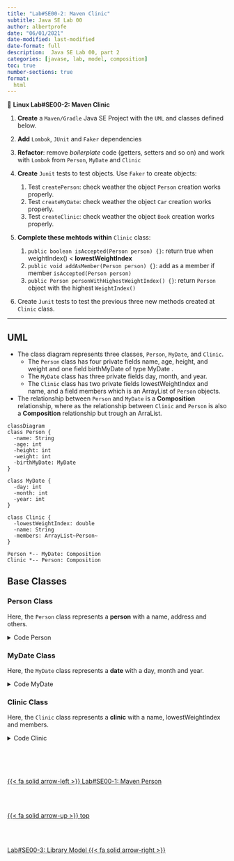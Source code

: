```yaml
---
title: "Lab#SE00-2: Maven Clinic"
subtitle: Java SE Lab 00
author: albertprofe
date: "06/01/2021"
date-modified: last-modified
date-format: full
description:  Java SE Lab 00, part 2
categories: [javase, lab, model, composition]
toc: true
number-sections: true
format:
  html
---
```


::: {.labs}
📘 **Linux Lab#SE00-2: Maven Clinic**


1. **Create** a ``Maven/Gradle`` Java SE Project with the ``UML`` and classes defined below.

2. **Add** ``Lombok``, ``JUnit`` and ``Faker`` dependencies

3. **Refactor**: remove *boilerplate* code (getters, setters and so on) and work with ``Lombok`` from ``Person``, ``MyDate`` and ``Clinic``

4. **Create** ``Junit`` tests to test objects. Use ``Faker`` to create objects:

    1. Test ``createPerson``: check weather the object ``Person`` creation works properly. 
    2. Test ``createMyDate``: check weather the object ``Car`` creation works properly.
    3. Test ``createClinic``: check weather the object ``Book`` creation works properly.
  
5. **Complete these mehtods within** ``Clinic`` class:

    1. ``public boolean isAccepted(Person person) {}``: return true when weightIndex() < **lowestWeightIndex**
    2. ``public void addAsMember(Person person) {}``: add as a member if member ``isAccepted(Person person)`` 
    3. ``public Person personWithHighestWeightIndex() {}``: return ``Person`` object with the highest ``WeightIndex()``  

6. Create ``Junit`` tests to test the previous three new methods created at ``Clinic`` class.

:::

---

## UML

- The class diagram represents three classes, ``Person``, ``MyDate``, and ``Clinic``.
  - The ``Person`` class has four private fields name, age, height, and weight and one field birthMyDate of type MyDate .
  - The ``MyDate`` class has three private fields day, month, and year.
  - The ``Clinic`` class has two private fields lowestWeightIndex and name, and a field members which is an ArrayList of ``Person`` objects.
- The relationship between ``Person`` and ``MyDate`` is a **Composition** relationship, where as the relationship between ``Clinic`` and ``Person`` is also a **Composition** relationship but trough an ArraList.

<div class="mermaidContent">

```mermaid
classDiagram
class Person {
  -name: String
  -age: int
  -height: int
  -weight: int
  -birthMyDate: MyDate
}

class MyDate {
  -day: int
  -month: int
  -year: int
}

class Clinic {
  -lowestWeightIndex: double
  -name: String
  -members: ArrayList~Person~
}

Person *-- MyDate: Composition
Clinic *-- Person: Composition
```
</div>

## Base Classes

### Person Class

Here, the `Person` class represents a **person** with a name, address and others. 

<div class='indent'><details>
<summary>Code Person</summary>

``` .java

  package exemple3;

public class Person {

	private String name;
	private int age;
	private int height;
	private int weight;
	//composition relationship
	private MyDate birthMyDate;

	public Person(String name) {
		this(name, 0); // run here the other constructor's code and set the age parameter to 0
	}

	public Person(String name, int age) {
		this.name = name;
		this.age = age;
		this.weight = 0;
		this.height = 0;
	}
	
	public Person(String name, int height, int weigth) {
		this.name = name;
		this.age = 0;
		this.weight = weigth;
		this.height = height;
	}

	public Person(String name, int day, int month, int year) {
		this.name = name;
		this.weight = 0;
		this.height = 0;
		this.birthMyDate = new MyDate(day, month, year);
	}
	
	public Person(String name, int age, int day, int month, int year) {
		this.name = name;
		this.age = age;
		this.weight = 0;
		this.height = 0;
		this.birthMyDate = new MyDate(day, month, year);
	}

	public void printPerson() {
		System.out.println(this.name + " I am " + this.age + " years old");
	}

	public void becomeOlder() {
		this.age++;
	}

	public void becomeOlder(int years) {
		this.age = this.age + years;
	}

	public boolean isAdult() {
		if (this.age < 18) {
			return false;
		}

		return true;
	}

	public double weightIndex() {
		double heightInMeters = this.height / 100.0;

		return this.weight / (heightInMeters * heightInMeters);
	}
	
	public boolean olderThan(Person compared) {
		if (this.age > compared.age) {
			return true;
		}

		return false;
	}

	public String toString() {
		return this.name + " I am " + this.age + " years old, my weight index is " + this.weightIndex() + ", born "
				+ this.birthMyDate;
	}

	//setters and getters
	public void setHeight(int height) {
		this.height = height;
	}

	public int getHeight() {
		return this.height;
	}

	public int getWeight() {
		return this.weight;
	}

	public void setWeight(int weight) {
		this.weight = weight;
	}

	public String getName() {
		return this.name;
	}
}
```
</details></div>

### MyDate Class

Here, the `MyDate` class represents a **date** with a day, month and year. 

<div class='indent'><details>
<summary>Code MyDate</summary>

``` .java

package exemple3;

public class MyDate {
	private int day;
	private int month;
	private int year;

	public MyDate(int day, int month, int year) {
		this.day = day;
		this.month = month;
		this.year = year;
	}

	public String toString() {
		return this.day + "." + this.month + "." + this.year;
	}

	public boolean earlier(MyDate compared) {
		// first we'll compare years
		if (this.year < compared.year) {
			return true;
		}

		// if the years are the same, we'll compare the months
		if (this.year == compared.year && this.month < compared.month) {
			return true;
		}

		// years and months the same, we'll compare the days
		if (this.year == compared.year && this.month == compared.month && this.day < compared.day) {
			return true;
		}

		return false;
	}
}
```
</details></div>

### Clinic Class

Here, the `Clinic` class represents a **clinic** with a name, lowestWeightIndex and members. 

<div class='indent'><details>
<summary>Code Clinic</summary>

``` .java

package exemple3;

import java.util.ArrayList;

public class Clinic {

	private double lowestWeightIndex;
	private String name;
	private ArrayList<Person> members;

	public Clinic(String name, double lowestWeightIndex) {
		this.lowestWeightIndex = lowestWeightIndex;
		this.name = name;
		this.members = new ArrayList<Person>();
	}

	public boolean isAccepted(Person person) {
		// to-do
	}

	public void addAsMember(Person person) {
		// to-do
	}

	public Person personWithHighestWeightIndex() {
		// to-do
	}

	public String toString() {
		String membersAsString = "";

		for (Person member : this.members) {
			membersAsString += "  " + member + "\n";
		}

		return "Clinic:\n " + this.name + " (" + this.lowestWeightIndex +  ") " + "  \n members: \n" + membersAsString;
	}

	//getters and setters
	public double getLowestWeightIndex() {
		return lowestWeightIndex;
	}

	public void setLowestWeightIndex(double lowestWeightIndex) {
		this.lowestWeightIndex = lowestWeightIndex;
	}

	public String getName() {
		return name;
	}

	public void setName(String name) {
		this.name = name;
	}

	public ArrayList<Person> getMembers() {
		return members;
	}

	public void setMembers(ArrayList<Person> members) {
		this.members = members;
	}

}

```
</details></div>


<!--- navLinks -->
<br><br>
<div class=row>
<br>
<div class='column left previous'>
<br>
[{{< fa solid arrow-left >}} Lab#SE00-1: Maven Person](/javase/selab0-1.qmd)
<br>
</div>
<br>
<div class='column center'>
<br>
[{{< fa solid arrow-up >}} top](#top)
<br>
</div>
<br>
<div class='column right next'>
<br>
[Lab#SE00-3: Library Model  {{< fa solid arrow-right >}}](/javase/selab0-3.qmd)
<br>
</div>
<br>
</div>
